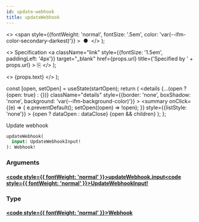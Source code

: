```yaml
---
id: update-webhook
title: updateWebhook
---
```


  <>
    <span
      style={{fontWeight: 'normal', fontSize: '.5em', color: 'var(--ifm-color-secondary-darkest)'}}
    >
      &nbsp;●&nbsp;
    </span>
  </>
);

  <>
    Specification
    <a
      className="link"
      style={{fontSize: '1.5em', paddingLeft: '4px'}}
      target="_blank"
      href={props.url}
      title={'Specified by ' + props.url}
    >
      ⎘
    </a>
  </>
);

  <>
    <span className={props.class}>{props.text}</span>
  </>
);


  const [open, setOpen] = useState(startOpen);
  return (
    <details
      {...(open ? {open: true} : {})}
      className="details"
      style={{border: 'none', boxShadow: 'none', background: 'var(--ifm-background-color)'}}
    >
      <summary
        onClick={(e) => {
          e.preventDefault();
          setOpen((open) => !open);
        }}
        style={{listStyle: 'none'}}
      >
        {open ? dataOpen : dataClose}
      </summary>
      {open && children}
    </details>
  );
};

Update webhook

```graphql
updateWebhook(
  input: UpdateWebhookInput!
): Webhook!
```

### Arguments

#### [<code style={{ fontWeight: 'normal' }}>updateWebhook.<b>input</b></code>](#)<Bullet />[<code style={{ fontWeight: 'normal' }}><b>UpdateWebhookInput!</b></code>](/docs/apis/graphql/types/inputs/update-webhook-input.mdx) <Badge class="badge badge--secondary badge--non_null" text="non-null"/> <Badge class="badge badge--secondary " text="input"/>

### Type

#### [<code style={{ fontWeight: 'normal' }}><b>Webhook</b></code>](/docs/apis/graphql/types/objects/webhook.mdx) <Badge class="badge badge--secondary " text="object"/>
